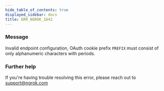 ```yaml
---
hide_table_of_contents: true
displayed_sidebar: docs
title: ERR_NGROK_1642
---
```


### Message

Invalid endpoint configuration, OAuth cookie prefix `PREFIX` must consist of only alphanumeric characters with periods.

<ErrorDetails />

### Further help

If you're having trouble resolving this error, please reach out to [support@ngrok.com](mailto:support@ngrok.com?subject=Help%20with%20ERR_NGROK_1642)
